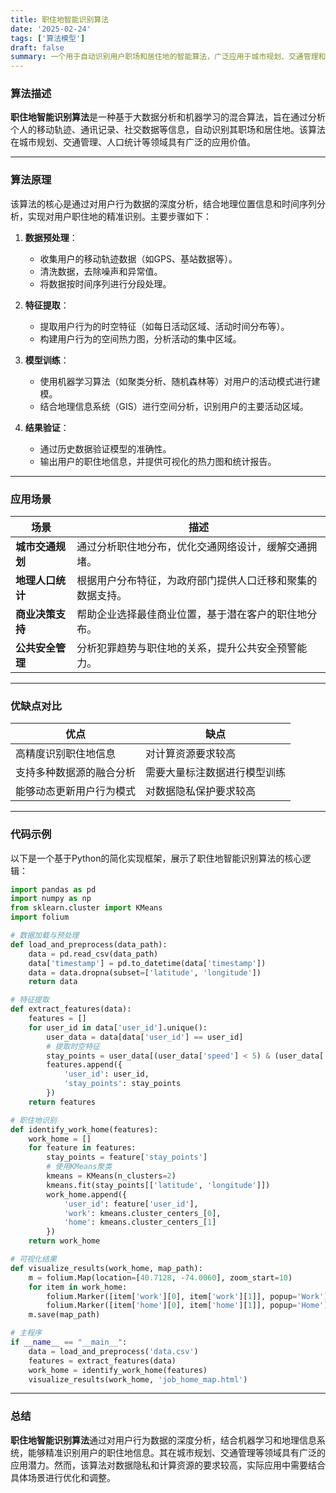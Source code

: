 ```yaml
---
title: 职住地智能识别算法
date: '2025-02-24'
tags: ['算法模型']
draft: false
summary: 一个用于自动识别用户职场和居住地的智能算法，广泛应用于城市规划、交通管理和人口统计等领域。
---
```


### 算法描述

**职住地智能识别算法**是一种基于大数据分析和机器学习的混合算法，旨在通过分析个人的移动轨迹、通讯记录、社交数据等信息，自动识别其职场和居住地。该算法在城市规划、交通管理、人口统计等领域具有广泛的应用价值。

---

### 算法原理

该算法的核心是通过对用户行为数据的深度分析，结合地理位置信息和时间序列分析，实现对用户职住地的精准识别。主要步骤如下：

1. **数据预处理**：

   - 收集用户的移动轨迹数据（如GPS、基站数据等）。
   - 清洗数据，去除噪声和异常值。
   - 将数据按时间序列进行分段处理。

2. **特征提取**：

   - 提取用户行为的时空特征（如每日活动区域、活动时间分布等）。
   - 构建用户行为的空间热力图，分析活动的集中区域。

3. **模型训练**：

   - 使用机器学习算法（如聚类分析、随机森林等）对用户的活动模式进行建模。
   - 结合地理信息系统（GIS）进行空间分析，识别用户的主要活动区域。

4. **结果验证**：
   - 通过历史数据验证模型的准确性。
   - 输出用户的职住地信息，并提供可视化的热力图和统计报告。

---

### 应用场景

| **场景**         | **描述**                                                   |
| ---------------- | ---------------------------------------------------------- |
| **城市交通规划** | 通过分析职住地分布，优化交通网络设计，缓解交通拥堵。       |
| **地理人口统计** | 根据用户分布特征，为政府部门提供人口迁移和聚集的数据支持。 |
| **商业决策支持** | 帮助企业选择最佳商业位置，基于潜在客户的职住地分布。       |
| **公共安全管理** | 分析犯罪趋势与职住地的关系，提升公共安全预警能力。         |

---

### 优缺点对比

| **优点**                 | **缺点**                     |
| ------------------------ | ---------------------------- |
| 高精度识别职住地信息     | 对计算资源要求较高           |
| 支持多种数据源的融合分析 | 需要大量标注数据进行模型训练 |
| 能够动态更新用户行为模式 | 对数据隐私保护要求较高       |

---

### 代码示例

以下是一个基于Python的简化实现框架，展示了职住地智能识别算法的核心逻辑：

```python
import pandas as pd
import numpy as np
from sklearn.cluster import KMeans
import folium

# 数据加载与预处理
def load_and_preprocess(data_path):
    data = pd.read_csv(data_path)
    data['timestamp'] = pd.to_datetime(data['timestamp'])
    data = data.dropna(subset=['latitude', 'longitude'])
    return data

# 特征提取
def extract_features(data):
    features = []
    for user_id in data['user_id'].unique():
        user_data = data[data['user_id'] == user_id]
        # 提取时空特征
        stay_points = user_data[(user_data['speed'] < 5) & (user_data['timestamp'].diff().fillna(0) > 300)]
        features.append({
            'user_id': user_id,
            'stay_points': stay_points
        })
    return features

# 职住地识别
def identify_work_home(features):
    work_home = []
    for feature in features:
        stay_points = feature['stay_points']
        # 使用KMeans聚类
        kmeans = KMeans(n_clusters=2)
        kmeans.fit(stay_points[['latitude', 'longitude']])
        work_home.append({
            'user_id': feature['user_id'],
            'work': kmeans.cluster_centers_[0],
            'home': kmeans.cluster_centers_[1]
        })
    return work_home

# 可视化结果
def visualize_results(work_home, map_path):
    m = folium.Map(location=[40.7128, -74.0060], zoom_start=10)
    for item in work_home:
        folium.Marker([item['work'][0], item['work'][1]], popup='Work').add_to(m)
        folium.Marker([item['home'][0], item['home'][1]], popup='Home').add_to(m)
    m.save(map_path)

# 主程序
if __name__ == "__main__":
    data = load_and_preprocess('data.csv')
    features = extract_features(data)
    work_home = identify_work_home(features)
    visualize_results(work_home, 'job_home_map.html')
```

---

### 总结

**职住地智能识别算法**通过对用户行为数据的深度分析，结合机器学习和地理信息系统，能够精准识别用户的职住地信息。其在城市规划、交通管理等领域具有广泛的应用潜力。然而，该算法对数据隐私和计算资源的要求较高，实际应用中需要结合具体场景进行优化和调整。

